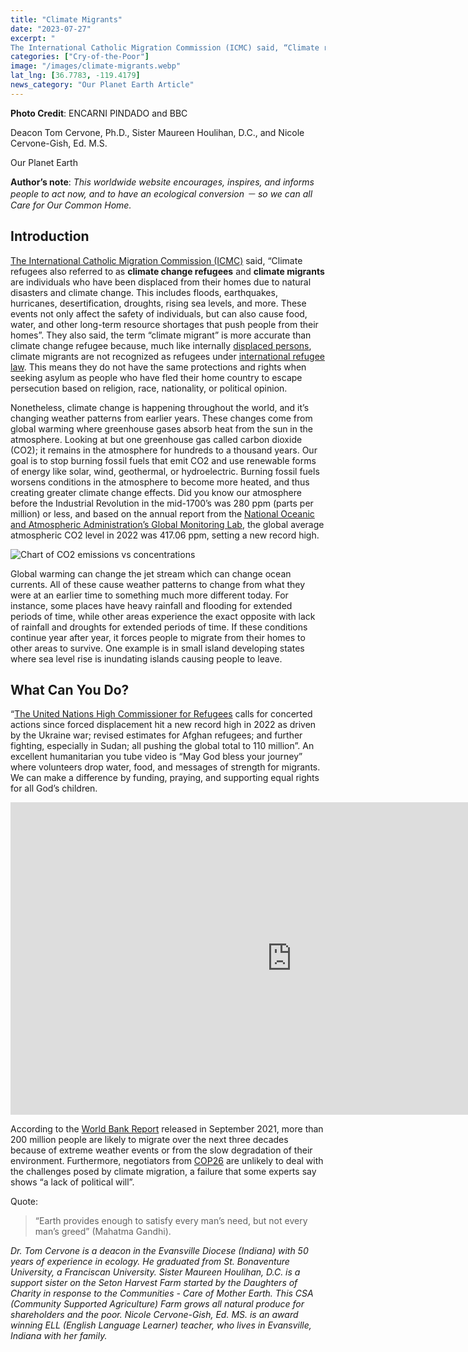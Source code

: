 ```yaml
---
title: "Climate Migrants"
date: "2023-07-27"
excerpt: "
The International Catholic Migration Commission (ICMC) said, “Climate refugees also referred to as climate change refugees and climate migrants are individuals who have been displaced from their homes due to natural disasters and climate change. This includes floods, earthquakes, hurricanes, desertification, droughts, rising sea levels, and more. These events not only affect the safety of individuals, but can also cause food, water, and other long-term resource shortages that push people from their homes”. They also said, the term “climate migrant” is more accurate than climate change refugee because, much like internally displaced persons, climate migrants are not recognized as refugees under international refugee law. This means they do not have the same protections and rights when seeking asylum as people who have fled their home country to escape persecution based on religion, race, nationality, or political opinion."
categories: ["Cry-of-the-Poor"]
image: "/images/climate-migrants.webp"
lat_lng: [36.7783, -119.4179]
news_category: "Our Planet Earth Article"
---
```


**Photo Credit**: ENCARNI PINDADO and BBC

Deacon Tom Cervone, Ph.D., Sister Maureen Houlihan, D.C., and Nicole Cervone-Gish, Ed. M.S.

Our Planet Earth

**Author’s note**: _This worldwide website encourages, inspires, and informs people to act now, and to have an ecological conversion － so we can all Care for Our Common Home._

## **Introduction**

[The International Catholic Migration Commission (ICMC)](https://connect.icmc.net/what-and-who-are-climate-refugees/) said, “Climate refugees also referred to as **climate change refugees** and **climate migrants** are individuals who have been displaced from their homes due to natural disasters and climate change. This includes floods, earthquakes, hurricanes, desertification, droughts, rising sea levels, and more. These events not only affect the safety of individuals, but can also cause food, water, and other long-term resource shortages that push people from their homes”. They also said, the term “climate migrant” is more accurate than climate change refugee because, much like internally [displaced persons](https://connect.icmc.net/icmc-displaced-people/), climate migrants are not recognized as refugees under [international refugee law](https://connect.icmc.net/what-is-the-1951-refugee-convention-and-who-does-it-protect/). This means they do not have the same protections and rights when seeking asylum as people who have fled their home country to escape persecution based on religion, race, nationality, or political opinion.

Nonetheless, climate change is happening throughout the world, and it’s changing weather patterns from earlier years. These changes come from global warming where greenhouse gases absorb heat from the sun in the atmosphere. Looking at but one greenhouse gas called carbon dioxide (CO2); it remains in the atmosphere for hundreds to a thousand years. Our goal is to stop burning fossil fuels that emit CO2 and use renewable forms of energy like solar, wind, geothermal, or hydroelectric. Burning fossil fuels worsens conditions in the atmosphere to become more heated, and thus creating greater climate change effects. Did you know our atmosphere before the Industrial Revolution in the mid-1700’s was 280 ppm (parts per million) or less, and based on the annual report from the [National Oceanic and Atmospheric Administration’s Global Monitoring Lab](https://www.climate.gov/news-features/understanding-climate/climate-change-atmospheric-carbon-dioxide), the global average atmospheric CO2 level in 2022 was 417.06 ppm, setting a new record high.

<img
  src="/images/article-pictures/CO2_emissions_vs_concentrations_1751-2022.png"
  alt="Chart of CO2 emissions vs concentrations"
/>

Global warming can change the jet stream which can change ocean currents. All of these cause weather patterns to change from what they were at an earlier time to something much more different today. For instance, some places have heavy rainfall and flooding for extended periods of time, while other areas experience the exact opposite with lack of rainfall and droughts for extended periods of time. If these conditions continue year after year, it forces people to migrate from their homes to other areas to survive. One example is in small island developing states where sea level rise is inundating islands causing people to leave.

## **What Can You Do?**

“[The United Nations High Commissioner for Refugees](https://www.unhcr.org/news/press-releases/unhcr-calls-concerted-action-forced-displacement-hits-new-record-2022) calls for concerted actions since forced displacement hit a new record high in 2022 as driven by the Ukraine war; revised estimates for Afghan refugees; and further fighting, especially in Sudan; all pushing the global total to 110 million”. An excellent humanitarian you tube video is “May God bless your journey” where volunteers drop water, food, and messages of strength for migrants. We can make a difference by funding, praying, and supporting equal rights for all God’s children.

<iframe
  width="900"
  height="500"
  src="https://www.youtube.com/embed/WN1STPmlaN8?start=1"
  title="YouTube video player"
  frameborder="0"
  allow="accelerometer; autoplay; clipboard-write; encrypted-media; gyroscope; picture-in-picture; web-share"
  allowfullscreen
></iframe>

According to the [World Bank Report](https://www.worldbank.org/en/news/press-release/2021/09/13/climate-change-could-force-216-million-people-to-migrate-within-their-own-countries-by-2050) released in September 2021, more than 200 million people are likely to migrate over the next three decades because of extreme weather events or from the slow degradation of their environment. Furthermore, negotiators from [COP26](https://insideclimatenews.org/news/02112021/climate-refugees-international-law-cop26) are unlikely to deal with the challenges posed by climate migration, a failure that some experts say shows “a lack of political will”.

Quote:

> “Earth provides enough to satisfy every man’s need, but not every man’s greed” (Mahatma Gandhi).

_Dr. Tom Cervone is a deacon in the Evansville Diocese (Indiana) with 50 years of experience in ecology. He graduated from St. Bonaventure University, a Franciscan University. Sister Maureen Houlihan, D.C. is a support sister on the Seton Harvest Farm started by the Daughters of Charity in response to the Communities - Care of Mother Earth. This CSA (Community Supported Agriculture) Farm grows all natural produce for shareholders and the poor. Nicole Cervone-Gish, Ed. MS. is an award winning ELL (English Language Learner) teacher, who lives in Evansville, Indiana with her family._
